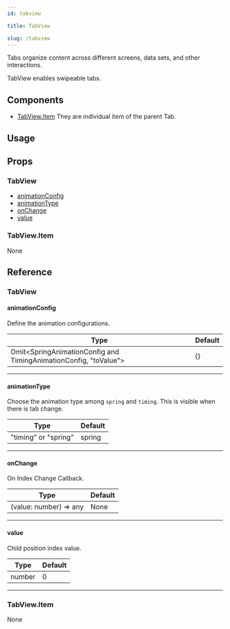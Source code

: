```yaml
---
id: tabview

title: TabView

slug: /tabview
---
```






Tabs organize content across different screens, data sets, and other interactions.

TabView enables swipeable tabs.

## Components

- [TabView.Item](#tabviewitem)
  They are individual item of the parent Tab.

## Usage

<Usage />

## Props

### TabView

- [animationConfig](#animationconfig)
- [animationType](#animationtype)
- [onChange](#onchange)
- [value](#value)

### TabView.Item

None

## Reference

### TabView

#### animationConfig

Define the animation configurations.

| Type                                                             | Default |
| ---------------------------------------------------------------- | ------- |
| Omit<SpringAnimationConfig and TimingAnimationConfig, "toValue"> | {}      |

---

#### animationType

Choose the animation type among `spring` and `timing`. This is visible when there is tab change.

| Type                 | Default |
| -------------------- | ------- |
| "timing" or "spring" | spring  |

---

#### onChange

On Index Change Callback.

| Type                   | Default |
| ---------------------- | ------- |
| (value: number) => any | None    |

---

#### value

Child position index value.

| Type   | Default |
| ------ | ------- |
| number | 0       |

---

### TabView.Item

None
